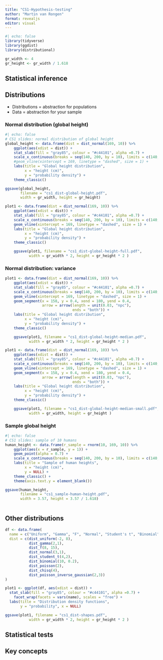 ```yaml
---
title: "CS1-Hypothesis-testing"
author: "Martin van Rongen"
format: revealjs
editor: visual
---
```


```r
#| echo: false
library(tidyverse)
library(ggdist)
library(distributional)

gr_width <- 4
gr_height <- gr_width / 1.618
```

## Statistical inference

## Distributions

* Distributions = abstraction for populations
* Data = abstraction for your sample

### Normal distribution (global height)

```r
#| echo: false
# CS1 slides: normal distribution of global height
global_height <- data.frame(dist = dist_normal(169, 10)) %>%
    ggplot(aes(xdist = dist)) +
    stat_slab(fill = "gray85", colour = "#c44101", alpha =0.7) +
    scale_x_continuous(breaks = seq(140, 200, by = 10), limits = c(140, 200)) +
    #geom_vline(xintercept = 169, linetype = "dashed", size = 1) +
    labs(title = "Global height distribution",
         x = "height (cm)",
         y = "probability density") +
    theme_classic()

ggsave(global_height,
       filename = "cs1_dist-global-height.pdf",
       width = gr_width, height = gr_height)
```

```r
plot1 <- data.frame(dist = dist_normal(169, 10)) %>%
    ggplot(aes(xdist = dist)) +
    stat_slab(fill = "gray85", colour = "#c44101", alpha =0.7) +
    scale_x_continuous(breaks = seq(140, 200, by = 10), limits = c(140, 200)) +
    geom_vline(xintercept = 169, linetype = "dashed", size = 1) +
    labs(title = "Global height distribution",
         x = "height (cm)",
         y = "probability density") +
    theme_classic()

    ggsave(plot1, filename = "cs1_dist-global-height-full.pdf",
           width = gr_width * 2, height = gr_height * 2 )
```

### Normal distribution: variance
```r
plot1 <- data.frame(dist = dist_normal(169, 10)) %>%
    ggplot(aes(xdist = dist)) +
    stat_slab(fill = "gray85", colour = "#c44101", alpha =0.7) +
    scale_x_continuous(breaks = seq(140, 200, by = 10), limits = c(140, 200)) +
    geom_vline(xintercept = 169, linetype = "dashed", size = 1) +
    geom_segment(x = 158, y = 0.4, xend = 180, yend = 0.4,
                 arrow = arrow(length = unit(0.03, "npc"),
                               ends = "both")) +
    labs(title = "Global height distribution",
         x = "height (cm)",
         y = "probability density") +
    theme_classic()

    ggsave(plot1, filename = "cs1_dist-global-height-median.pdf",
           width = gr_width * 2, height = gr_height * 2 )
```

```r
plot1 <- data.frame(dist = dist_normal(169, 10)) %>%
    ggplot(aes(xdist = dist)) +
    stat_slab(fill = "gray85", colour = "#c44101", alpha =0.7) +
    scale_x_continuous(breaks = seq(140, 200, by = 10), limits = c(140, 200)) +
    geom_vline(xintercept = 169, linetype = "dashed", size = 1) +
    geom_segment(x = 158, y = 0.4, xend = 180, yend = 0.4,
                 arrow = arrow(length = unit(0.03, "npc"),
                               ends = "both")) +
    labs(title = "Global height distribution",
         x = "height (cm)",
         y = "probability density") +
    theme_classic()

    ggsave(plot1, filename = "cs1_dist-global-height-median-small.pdf",
           width = gr_width, height = gr_height )
```

### Sample global height

```r
#| echo: false
# CS1 slides: sample of 10 humans
human_height <- data.frame(r_sample = rnorm(10, 169, 10)) %>% 
    ggplot(aes(x = r_sample, y = 1)) +
    geom_point(alpha = 0.7) +
    scale_x_continuous(breaks = seq(140, 200, by = 10), limits = c(140, 200)) +
    labs(title = "Sample of human heights",
         x = "height (cm)",
         y = NULL) +
    theme_classic() +
    theme(axis.text.y = element_blank())

ggsave(human_height,
       filename = "cs1_sample-human-height.pdf",
       width = 3.57, height = 3.57 / 1.618)
    
```

## Other distributions

```r
df <- data.frame(
  name = c("Uniform", "Gamma", "F", "Normal", "Student's t", "Binomial", "Poisson", "Chi-square", "Poisson inverse gaussian"),
  dist = c(dist_uniform(-2, 8),
           dist_gamma(2,1),
           dist_f(8, 15),
           dist_normal(3,1),
           dist_student_t(4,2),
           dist_binomial(10, 0.2),
           dist_poisson(2),
           dist_chisq(4),
           dist_poisson_inverse_gaussian(2,3))
)

plot1 <- ggplot(df, aes(xdist = dist)) +
  stat_slab(fill = "gray85", colour = "#c44101", alpha =0.7) + 
    facet_wrap(facets = vars(name), scales = "free") +
  labs(title = "Distribution density functions",
       y = "probability", x = NULL)

ggsave(plot1, filename = "cs1_dist-shapes.pdf",
           width = gr_width * 2, height = gr_height * 2 )
```


## Statistical tests

## Key concepts
